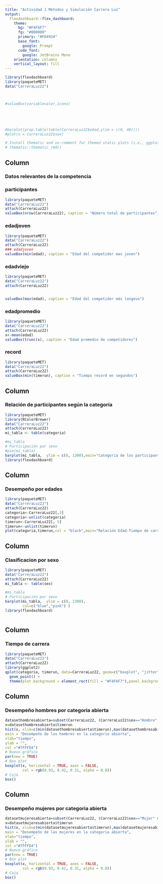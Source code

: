 ---
title: "Actividad 1 Métodos y Simulación Carrera Luz"
output: 
  flexdashboard::flex_dashboard:
    theme:
      bg: "#F4F6F7"
      fg: "#000000" 
      primary: "#F64924"
      base_font:
        google: Prompt
      code_font:
        google: JetBrains Mono
    orientation: columns
    vertical_layout: fill
---

```{r setup, include=FALSE}
library(flexdashboard)
library(paqueteMET)
data("CarreraLuz22")



#valueBox(variablevalor,icono)





#barplot(prop.table(table(CarreraLuz22$edad,ylim = c(0, 40))))
#plot(x = CarreraLuz22$sex)

# Install thematic and un-comment for themed static plots (i.e., ggplot2)
# thematic::thematic_rmd()
```

Column {data-width=150}
-------------------------------------
### Datos relevantes de la competencia {data-orientation=rows}
### participantes
```{r}
library(paqueteMET)
data("CarreraLuz22")
attach(CarreraLuz22)
valueBox(nrow(CarreraLuz22), caption = "Número total de participantes")
```
### edadjoven
```{r}
library(paqueteMET)
data("CarreraLuz22")
attach(CarreraLuz22)
### edadjoven
valueBox(min(edad), caption = "Edad del competidor mas joven")
```
### edadviejo
```{r}
library(paqueteMET)
data("CarreraLuz22")
attach(CarreraLuz22)


valueBox(max(edad), caption = "Edad del competidor más longevo")
```
### edadpromedio
```{r}
library(paqueteMET)
data("CarreraLuz22")
attach(CarreraLuz22)
x<-mean(edad)
valueBox(trunc(x), caption = "Edad promedio de competidores")
```

### record
```{r}
library(paqueteMET)
data("CarreraLuz22")
attach(CarreraLuz22)
valueBox(min(timerun), caption = "Tiempo record en segundos")
```
   
Column {data-width=200}
-------------------------------------
   
### Relación de participantes según la categoría
```{r}
library(paqueteMET)
library(RColorBrewer)
data("CarreraLuz22")
attach(CarreraLuz22)
mi_tabla <- table(categoria)

#mi_tabla
# Participación por sexo
#pie(mi_tabla)
barplot(mi_tabla,  ylim = c(0, 1300),main="Categoria de los participantes", xlab="categoria", ylab ="Cantidad",las=2, col=brewer.pal(n = 5, name = "RdBu"),legend.text=c("Juvenil","Abierta","Veteranos A", "Veteranos B", "Veteranos C"),xaxt = "n")
library(flexdashboard)
```
Column {data-width=200}
------------------------------------- 

### Desempeño por edades
```{r}
library(paqueteMET)
data("CarreraLuz22")
attach(CarreraLuz22)
categoria<-CarreraLuz22[,3]
categoria<-unlist(categoria)
timerun<-CarreraLuz22[, 5]
timerun<-unlist(timerun)
plot(categoria,timerun,col = "black",main="Relación Edad-Tiempo de carrera")
```


Column {data-width=250}
------------------------------------- 

### Clasificacion por sexo
```{r}
library(paqueteMET)
data("CarreraLuz22")
attach(CarreraLuz22)
mi_tabla <- table(sex)

#mi_tabla
# Participación por sexo
barplot(mi_tabla,  ylim = c(0, 1300),
        col=c("blue","pink") )
library(flexdashboard)



```
Column {data-width=250}
------------------------------------- 

### Tiempo de carrera
```{r}
library(paqueteMET)
data("CarreraLuz22")
attach(CarreraLuz22)
library(ggplot2)
qplot(categoria, timerun, data=CarreraLuz22, geom=c("boxplot", "jitter"),xlab="Categoria",ylab = "Tiempo")+ 
  geom_point() + 
  theme(plot.background = element_rect(fill = "#F4F6F7"),panel.background=element_rect(fill="#F4F6F7"))
```

Column {data-width=250}
------------------------------------- 

### Desempeño hombres por categoria abierta
```{r}
datasethombresabierta=subset(CarreraLuz22, (CarreraLuz22$sex=="Hombre" & CarreraLuz22$categoria=="2. Abierta"))
x=datasethombresabierta$timerun
hist(x, xlim=c(min(datasethombresabierta$timerun),max(datasethombresabierta$timerun)),
main = "Desempeño de los hombres en la categoria abierta",
xlab="tiempo",
ylab = "",
col ="#7FFFD4")
# Nuevo gráfico
par(new = TRUE)
# Box plot
boxplot(x, horizontal = TRUE, axes = FALSE,
        col = rgb(0.93, 0.42, 0.31, alpha = 0.8))
# Caja
box()
```
Column {data-width=250}
------------------------------------- 

### Desempeño mujeres por categoria abierta
```{r}
datasetmujeresabierta=subset(CarreraLuz22, (CarreraLuz22$sex=="Mujer" & CarreraLuz22$categoria=="2. Abierta"))
x=datasetmujeresabierta$timerun
hist(x, xlim=c(min(datasetmujeresabierta$timerun),max(datasetmujeresabierta$timerun)),
main = "Desempeño de las mujeres en la categoria abierta",
xlab="tiempo",
ylab = "",
col ="#7FFFD4")
# Nuevo gráfico
par(new = TRUE)
# Box plot
boxplot(x, horizontal = TRUE, axes = FALSE,
        col = rgb(0.93, 0.42, 0.31, alpha = 0.8))
# Caja
box()
```


